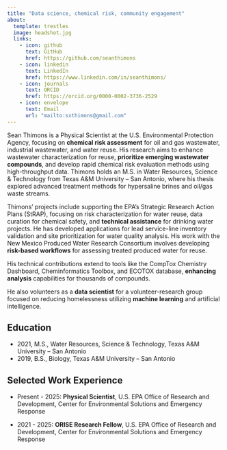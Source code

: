 ```yaml
---
title: "Data science, chemical risk, community engagement"
about: 
  template: trestles
  image: headshot.jpg
  links:
    - icon: github
      text: GitHub
      href: https://github.com/seanthimons
    - icon: linkedin
      text: LinkedIn
      href: https://www.linkedin.com/in/seanthimons/
    - icon: journals
      text: ORCID
      href: https://orcid.org/0000-0002-3736-2529
    - icon: envelope
      text: Email
      url: "mailto:sxthimons@gmail.com"
---
```


Sean Thimons is a Physical Scientist at the U.S. Environmental Protection Agency, focusing on **chemical risk assessment** for oil and gas wastewater, industrial wastewater, and water reuse. His research aims to enhance wastewater characterization for reuse, **prioritize emerging wastewater compounds**, and develop rapid chemical risk evaluation methods using high-throughput data. Thimons holds an M.S. in Water Resources, Science & Technology from Texas A&M University – San Antonio, where his thesis explored advanced treatment methods for hypersaline brines and oil/gas waste streams.

Thimons' projects include supporting the EPA's Strategic Research Action Plans (StRAP), focusing on risk characterization for water reuse, data curation for chemical safety, and **technical assistance** for drinking water projects. He has developed applications for lead service-line inventory validation and site prioritization for water quality analysis. His work with the New Mexico Produced Water Research Consortium involves developing **risk-based workflows** for assessing treated produced water for reuse.

His technical contributions extend to tools like the CompTox Chemistry Dashboard, Cheminformatics Toolbox, and ECOTOX database, **enhancing analysis** capabilities for thousands of compounds.

He also volunteers as a **data scientist** for a volunteer-research group focused on reducing homelessness utilizing **machine learning** and artificial intelligence.

## Education

-   2021, M.S., Water Resources, Science & Technology, Texas A&M University – San Antonio
-   2019, B.S., Biology, Texas A&M University – San Antonio

## Selected Work Experience

-   Present - 2025: **Physical Scientist**, U.S. EPA Office of Research and Development, Center for Environmental Solutions and Emergency Response

-   2021 - 2025: **ORISE Research Fellow**, U.S. EPA Office of Research and Development, Center for Environmental Solutions and Emergency Response
